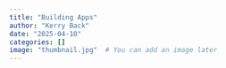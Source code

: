 ```yaml
---
title: "Building Apps"
author: "Kerry Back"
date: "2025-04-10"
categories: []
image: "thumbnail.jpg"  # You can add an image later
---
```


